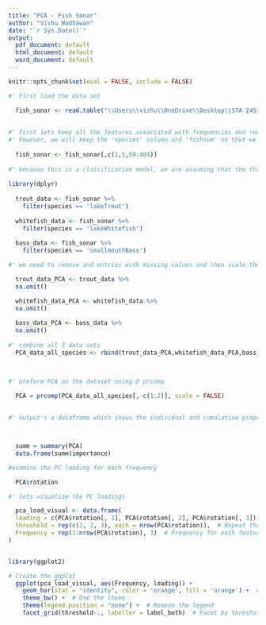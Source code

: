 ```yaml
---
title: "PCA - Fish Sonar"
author: "Vishu Wadhawan"
date: "`r Sys.Date()`"
output:
  pdf_document: default
  html_document: default
  word_document: default
---
```


```r
knitr::opts_chunk$set(eval = FALSE, include = FALSE)
```



```r
#' First load the data set

  fish_sonar <- read.table("\\Users\\vishu\\OneDrive\\Desktop\\STA 2453\\FishTetherExperiment\\ProcessedData\\processed_AnalysisData.csv", header = TRUE, sep = ",", row.names = NULL)
  
  
#' first lets keep all the features associated with frequencies and remove the rest of the variables
#' however, we will keep the 'species' column and 'fishnum' so that we can differentiate between individuals fishes
 
  fish_sonar <- fish_sonar[,c(1,5,59:484)]
  
#" because this is a classification model, we are assuming that the three fish species are completely independent of   each so lets make three different data sets with each one corresponding to a different fish,
  
library(dplyr)
  
  trout_data <- fish_sonar %>%
    filter(species == 'lakeTrout')
  
  whitefish_data <- fish_sonar %>%
    filter(species == 'lakeWhitefish')
  
  bass_data <- fish_sonar %>%
    filter(species == 'smallmouthBass')
```

```r
#' we need to remove and entries with missing values and then scale the data sets so we can then prepare for PCA

  trout_data_PCA <- trout_data %>%
  na.omit() 

  whitefish_data_PCA <- whitefish_data %>%
  na.omit() 
  
  bass_data_PCA <- bass_data %>%
  na.omit() 
  
#' combine all 3 data sets
  PCA_data_all_species <- rbind(trout_data_PCA,whitefish_data_PCA,bass_data_PCA)
  


#' preform PCA on the dataset using @ prcomp
  
  PCA = prcomp(PCA_data_all_species[,-c(1:2)], scale = FALSE)
  
```


```r
#' output's a dataframe which shows the individual and cumalative proportion of variance explained by each principal    #' component



  summ = summary(PCA)
  data.frame(summ$importance)
```

```r
#examine the PC loading for each frequency

  PCA$rotation
```

```r
#' lets visualize the PC loadings

  pca_load_visual <- data.frame(
  loading = c(PCA$rotation[, 1], PCA$rotation[, 2], PCA$rotation[, 3]),  # Combining loadings for PC1, PC2, and PC3
  threshold = rep(c(1, 2, 3), each = nrow(PCA$rotation)),  # Repeat thresholds for each component
  Frequency = rep(1:nrow(PCA$rotation), 3)  # Frequency for each feature (1 through the number of features)
)


library(ggplot2)

# Create the ggplot
  ggplot(pca_load_visual, aes(Frequency, loading)) + 
    geom_bar(stat = "identity", color = 'orange', fill = 'orange') +  # Bar plot with color
    theme_bw() +  # Use the theme
    theme(legend.position = "none") +  # Remove the legend
    facet_grid(threshold~., labeller = label_both)  # Facet by threshold

  


```








